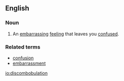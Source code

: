 ==English==

===Noun===
{{en-noun}}

# An [[embarrassing]] [[feeling]] that leaves you [[confused]].

===Related terms===
* [[confusion]]
* [[embarrassment]]

[[io:discombobulation]]